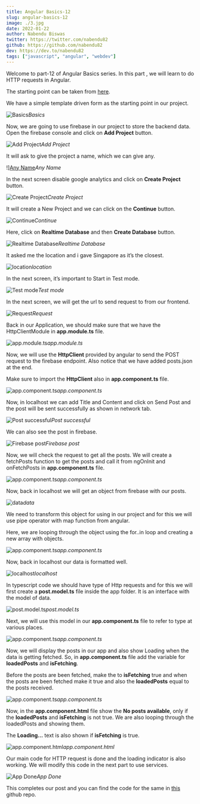 ```yaml
---
title: Angular Basics-12
slug: angular-basics-12
image: ./3.jpg
date: 2022-01-22
author: Nabendu Biswas
twitter: https://twitter.com/nabendu82
github: https://github.com/nabendu82
dev: https://dev.to/nabendu82
tags: ["javascript", "angular", "webdev"]
---
```



Welcome to part-12 of Angular Basics series. In this part , we will learn to do HTTP requests in Angular.

The starting point can be taken from [here](https://drive.google.com/file/d/19_4JrKYoK8VN7Zop8OKNlmsXIxyyRJxF/view).

We have a simple template driven form as the starting point in our project.

![Basics](https://res.cloudinary.com/dxkxvfo2o/image/upload/v1661780111/New-blogs/Yashvendra3_mdx/2_jc1486.png)_Basics_

Now, we are going to use firebase in our project to store the backend data. Open the firebase console and click on **Add Project** button.

![Add Project](https://res.cloudinary.com/dxkxvfo2o/image/upload/v1661780113/New-blogs/Yashvendra3_mdx/3_j0lrit.png)_Add Project_

It will ask to give the project a name, which we can give any.

!][Any Name](https://res.cloudinary.com/dxkxvfo2o/image/upload/v1661780115/New-blogs/Yashvendra3_mdx/4_ixw0wu.png)_Any Name_

In the next screen disable google analytics and click on **Create Project** button.

![Create Project](https://res.cloudinary.com/dxkxvfo2o/image/upload/v1661780117/New-blogs/Yashvendra3_mdx/5_urm3cu.png)_Create Project_

It will create a New Project and we can click on the **Continue** button.

![Continue](https://res.cloudinary.com/dxkxvfo2o/image/upload/v1661780119/New-blogs/Yashvendra3_mdx/6_godbst.png)_Continue_

Here, click on **Realtime Database** and then **Create Database** button.

![Realtime Database](https://res.cloudinary.com/dxkxvfo2o/image/upload/v1661780121/New-blogs/Yashvendra3_mdx/7_yukeoc.png)_Realtime Database_

It asked me the location and i gave Singapore as it’s the closest.

![location](https://res.cloudinary.com/dxkxvfo2o/image/upload/v1661780123/New-blogs/Yashvendra3_mdx/8_gf1zix.png)_location_

In the next screen, it’s important to Start in Test mode.

![Test mode](https://res.cloudinary.com/dxkxvfo2o/image/upload/v1661780125/New-blogs/Yashvendra3_mdx/9_iac0ks.png)_Test mode_

In the next screen, we will get the url to send request to from our frontend.

![Request](https://res.cloudinary.com/dxkxvfo2o/image/upload/v1661780127/New-blogs/Yashvendra3_mdx/10_pcrigy.png)_Request_

Back in our Application, we should make sure that we have the HttpClientModule in **app.module.ts** file.

![app.module.ts](https://res.cloudinary.com/dxkxvfo2o/image/upload/v1661780128/New-blogs/Yashvendra3_mdx/11_vn3mwc.png)_app.module.ts_

Now, we will use the **HttpClient** provided by angular to send the POST request to the firebase endpoint. Also notice that we have added posts.json at the end.

Make sure to import the **HttpClient** also in **app.component.ts** file.

![app.component.ts](https://res.cloudinary.com/dxkxvfo2o/image/upload/v1661780130/New-blogs/Yashvendra3_mdx/12_mrwyi4.png)_app.component.ts_

Now, in localhost we can add Title and Content and click on Send Post and the post will be sent successfully as shown in network tab.

![Post successful](https://res.cloudinary.com/dxkxvfo2o/image/upload/v1661780132/New-blogs/Yashvendra3_mdx/13_osnx3y.png)_Post successful_

We can also see the post in firebase.

![Firebase post](https://res.cloudinary.com/dxkxvfo2o/image/upload/v1661780133/New-blogs/Yashvendra3_mdx/14_qwdxdq.png)_Firebase post_

Now, we will check the request to get all the posts. We will create a fetchPosts function to get the posts and call it from ngOnInit and onFetchPosts in **app.component.ts** file.

![app.component.ts](https://res.cloudinary.com/dxkxvfo2o/image/upload/v1661780135/New-blogs/Yashvendra3_mdx/15_yhp5bo.png)_app.component.ts_

Now, back in localhost we will get an object from firebase with our posts.

![data](https://res.cloudinary.com/dxkxvfo2o/image/upload/v1661780136/New-blogs/Yashvendra3_mdx/16_t9qvsm.png)_data_

We need to transform this object for using in our project and for this we will use pipe operator with map function from angular.

Here, we are looping through the object using the for..in loop and creating a new array with objects.

![app.component.ts](https://res.cloudinary.com/dxkxvfo2o/image/upload/v1661780139/New-blogs/Yashvendra3_mdx/17_rx7tea.png)_app.component.ts_

Now, back in localhost our data is formatted well.

![localhost](https://res.cloudinary.com/dxkxvfo2o/image/upload/v1661780143/New-blogs/Yashvendra3_mdx/18_bopoix.png)_localhost_

In typescript code we should have type of Http requests and for this we will first create a **post.model.ts** file inside the app folder. It is an interface with the model of data.

![post.model.ts](https://res.cloudinary.com/dxkxvfo2o/image/upload/v1661780145/New-blogs/Yashvendra3_mdx/19_z1gd4e.png)_post.model.ts_

Next, we will use this model in our **app.component.ts** file to refer to type at various places.

![app.component.ts](https://res.cloudinary.com/dxkxvfo2o/image/upload/v1661780146/New-blogs/Yashvendra3_mdx/20_ctq0w3.png)_app.component.ts_

Now, we will display the posts in our app and also show Loading when the data is getting fetched. So, in **app.component.ts** file add the variable for **loadedPosts** and **isFetching**.

Before the posts are been fetched, make the to **isFetching** true and when the posts are been fetched make it true and also the **loadedPosts** equal to the posts received.

![app.component.ts](https://res.cloudinary.com/dxkxvfo2o/image/upload/v1661780148/New-blogs/Yashvendra3_mdx/21_g2j8vx.png)_app.component.ts_

Now, in the **app.component.html** file show the **No posts available**, only if the **loadedPosts** and **isFetching** is not true. We are also looping through the loadedPosts and showing them.

The **Loading…** text is also shown if **isFetching** is true.

![app.component.html](https://res.cloudinary.com/dxkxvfo2o/image/upload/v1661780151/New-blogs/Yashvendra3_mdx/22_v5ozvy.png)_app.component.html_

Our main code for HTTP request is done and the loading indicator is also working. We will modify this code in the next part to use services.

![App Done](https://res.cloudinary.com/dxkxvfo2o/image/upload/v1661780153/New-blogs/Yashvendra3_mdx/23_zfzzke.gif)_App Done_

This completes our post and you can find the code for the same in [this](https://github.com/nabendu82/http-deepdive) github repo.
